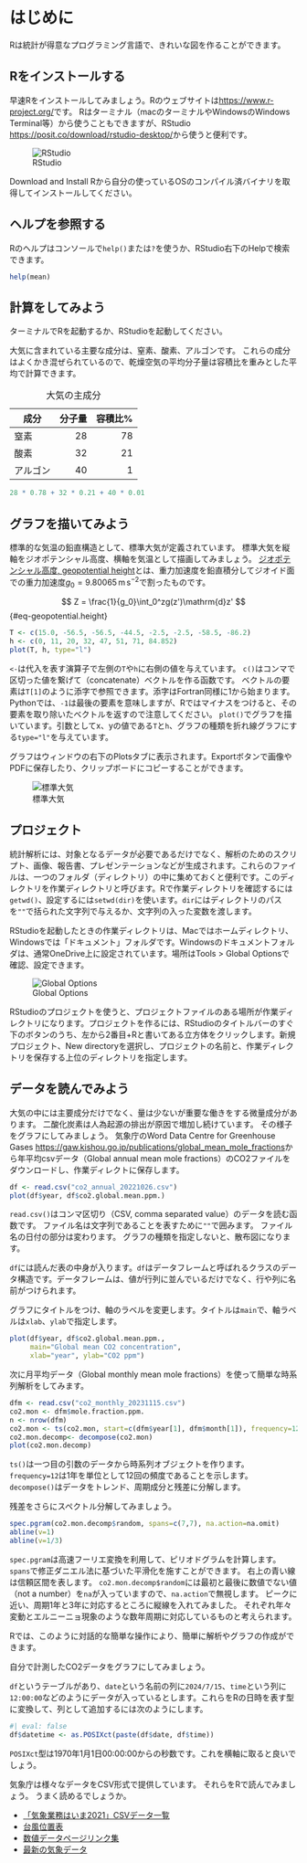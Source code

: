 # はじめに

Rは統計が得意なプログラミング言語で、きれいな図を作ることができます。

## Rをインストールする

早速Rをインストールしてみましょう。Rのウェブサイトは<https://www.r-project.org/>です。 Rはターミナル（macのターミナルやWindowsのWindows Terminal等）から使うこともできますが、RStudio <https://posit.co/download/rstudio-desktop/>から使うと便利です。

![RStudio](RStudio.png)

Download and Install Rから自分の使っているOSのコンパイル済バイナリを取得してインストールしてください。

## ヘルプを参照する

Rのヘルプはコンソールで`help()`または`?`を使うか、RStudio右下のHelpで検索できます。

```r
help(mean)
```

## 計算をしてみよう

ターミナルでRを起動するか、RStudioを起動してください。

大気に含まれている主要な成分は、窒素、酸素、アルゴンです。 これらの成分はよくかき混ぜられているので、乾燥空気の平均分子量は容積比を重みとした平均で計算できます。

| 成分     | 分子量 | 容積比% |
|----------|-------:|--------:|
| 窒素     |     28 |      78 |
| 酸素     |     32 |      21 |
| アルゴン |     40 |       1 |

: 大気の主成分

```r
28 * 0.78 + 32 * 0.21 + 40 * 0.01
```

## グラフを描いてみよう

標準的な気温の鉛直構造として、標準大気が定義されています。 標準大気を縦軸をジオポテンシャル高度、横軸を気温として描画してみましょう。 [ジオポテンシャル高度, geopotential height](https://glossary.ametsoc.org/wiki/Geopotential_height)とは、重力加速度を鉛直積分してジオイド面での重力加速度$g_0=9.80065\,\mathrm{m\,s}^{-2}$で割ったものです。

$$
Z = \frac{1}{g_0}\int_0^zg(z')\mathrm{d}z'
$$ {#eq-geopotential.height}

```r
T <- c(15.0, -56.5, -56.5, -44.5, -2.5, -2.5, -58.5, -86.2)
h <- c(0, 11, 20, 32, 47, 51, 71, 84.852)
plot(T, h, type="l")
```

`<-`は代入を表す演算子で左側の`T`や`h`に右側の値を与えています。 `c()`はコンマで区切った値を繋げて（concatenate）ベクトルを作る函数です。
ベクトルの要素は`T[1]`のように添字で参照できます。添字はFortran同様に1から始まります。Pythonでは、`-1`は最後の要素を意味しますが、Rではマイナスをつけると、その要素を取り除いたベクトルを返すので注意してください。
`plot()`でグラフを描いています。引数としてx、yの値である`T`と`h`、グラフの種類を折れ線グラフにする`type="l"`を与えています。

グラフはウィンドウの右下のPlotsタブに表示されます。Exportボタンで画像やPDFに保存したり、クリップボードにコピーすることができます。

![標準大気](usstd.png)

## プロジェクト

統計解析には、対象となるデータが必要であるだけでなく、解析のためのスクリプト、画像、報告書、プレゼンテーションなどが生成されます。これらのファイルは、一つのフォルダ（ディレクトリ）の中に集めておくと便利です。このディレクトリを作業ディレクトリと呼びます。Rで作業ディレクトリを確認するには`getwd()`、設定するには`setwd(dir)`を使います。`dir`にはディレクトリのパスを`""`で括られた文字列で与えるか、文字列の入った変数を渡します。

RStudioを起動したときの作業ディレクトリは、Macではホームディレクトリ、Windowsでは「ドキュメント」フォルダです。Windowsのドキュメントフォルダは、通常OneDrive上に設定されています。場所はTools > Global Optionsで確認、設定できます。

![Global Options](gopts.png)

RStudioのプロジェクトを使うと、プロジェクトファイルのある場所が作業ディレクトリになります。プロジェクトを作るには、RStudioのタイトルバーのすぐ下のボタンのうち、左から2番目+Rと書いてある立方体をクリックします。新規プロジェクト、New directoryを選択し、プロジェクトの名前と、作業ディレクトリを保存する上位のディレクトリを指定します。

## データを読んでみよう

大気の中には主要成分だけでなく、量は少ないが重要な働きをする微量成分があります。 二酸化炭素は人為起源の排出が原因で増加し続けています。 その様子をグラフにしてみましょう。 気象庁のWord Data Centre for Greenhouse Gases <https://gaw.kishou.go.jp/publications/global_mean_mole_fractions>から年平均csvデータ（Global annual mean mole fractions）のCO2ファイルをダウンロードし、作業ディレクトに保存します。

```r
df <- read.csv("co2_annual_20221026.csv")
plot(df$year, df$co2.global.mean.ppm.)
```

`read.csv()`はコンマ区切り（CSV, comma separated value）のデータを読む函数です。 ファイル名は文字列であることを表すために`""`で囲みます。 ファイル名の日付の部分は変わります。 グラフの種類を指定しないと、散布図になります。

`df`には読んだ表の中身が入ります。`df`はデータフレームと呼ばれるクラスのデータ構造です。データフレームは、値が行列に並んでいるだけでなく、行や列に名前がつけられます。

グラフにタイトルをつけ、軸のラベルを変更します。タイトルは`main`で、軸ラベルは`xlab`、`ylab`で指定します。

```r
plot(df$year, df$co2.global.mean.ppm.,
     main="Global mean CO2 concentration",
     xlab="year", ylab="CO2 ppm")
```

次に月平均データ（Global monthly mean mole fractions）を使って簡単な時系列解析をしてみます。

```r
dfm <- read.csv("co2_monthly_20231115.csv")
co2.mon <- dfm$mole.fraction.ppm.
n <- nrow(dfm)
co2.mon <- ts(co2.mon, start=c(dfm$year[1], dfm$month[1]), frequency=12)
co2.mon.decomp<- decompose(co2.mon)
plot(co2.mon.decomp)
```

`ts()`は一つ目の引数のデータから時系列オブジェクトを作ります。 `frequency=12`は1年を単位として12回の頻度であることを示します。 `decompose()`はデータをトレンド、周期成分と残差に分解します。

残差をさらにスペクトル分解してみましょう。

```r
spec.pgram(co2.mon.decomp$random, spans=c(7,7), na.action=na.omit)
abline(v=1)
abline(v=1/3)
```

`spec.pgram`は高速フーリエ変換を利用して、ピリオドグラムを計算します。 `spans`で修正ダニエル法に基づいた平滑化を施すことができます。 右上の青い線は信頼区間を表します。 `co2.mon.decomp$random`には最初と最後に数値でない値（not a number）を`na`が入っていますので、`na.action`で無視します。 ピークに近い、周期1年と3年に対応するところに縦線を入れてみました。 それぞれ年々変動とエルニーニョ現象のような数年周期に対応しているものと考えられます。

Rでは、このように対話的な簡単な操作により、簡単に解析やグラフの作成ができます。

::: {.callout-note title="練習"}
自分で計測したCO2データをグラフにしてみましょう。

`df`というテーブルがあり、`date`という名前の列に`2024/7/15`、`time`という列に`12:00:00`などのようにデータが入っているとします。これらをRの日時を表す型に変換して、列として追加するには次のようにします。
```r
#| eval: false
df$datetime <- as.POSIXct(paste(df$date, df$time))
```
`POSIXct`型は1970年1月1日00:00:00からの秒数です。これを横軸に取ると良いでしょう。

気象庁は様々なデータをCSV形式で提供しています。 それらをRで読んでみましょう。 うまく読めるでしょうか。

-   [「気象業務はいま2021」CSVデータ一覧](https://www.jma.go.jp/jma/kishou/books/hakusho/2021/csvindex.html)
-   [台風位置表](https://www.data.jma.go.jp/yoho/typhoon/position_table/index.html)
-   [数値データページリンク集](https://www.jma.go.jp/jma/menu/arcdata.html)
-   [最新の気象データ](https://www.data.jma.go.jp/obd/stats/data/mdrr/index.html)
:::